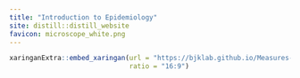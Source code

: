 ```yaml
---
title: "Introduction to Epidemiology"
site: distill::distill_website
favicon: microscope_white.png
---
```


```r

xaringanExtra::embed_xaringan(url = "https://bjklab.github.io/Measures-of-Disease-in-Epidemiology/measures_of_disease_in_epidemiology_2022_bjk.html",
                              ratio = "16:9")



```

